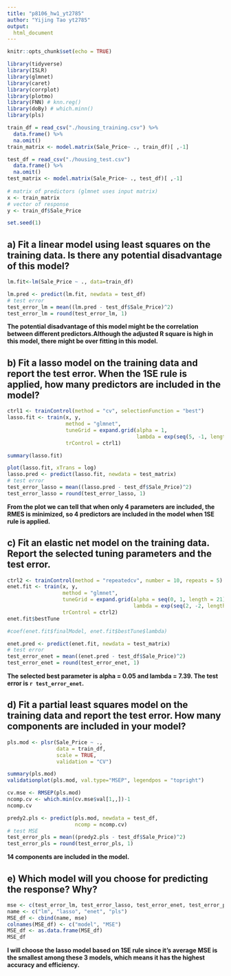 ```yaml
---
title: "p8106_hw1_yt2785"
author: "Yijing Tao yt2785"
output:
  html_document
---
```


```r
knitr::opts_chunk$set(echo = TRUE)
```

```r
library(tidyverse)
library(ISLR)
library(glmnet)
library(caret)
library(corrplot)
library(plotmo)
library(FNN) # knn.reg()
library(doBy) # which.minn()
library(pls)
```

```r
train_df = read_csv("./housing_training.csv") %>% 
  data.frame() %>% 
  na.omit()
train_matrix <- model.matrix(Sale_Price~ ., train_df)[ ,-1] 

test_df = read_csv("./housing_test.csv")
  data.frame() %>% 
  na.omit()
test_matrix <- model.matrix(Sale_Price~ ., test_df)[ ,-1] 
  
# matrix of predictors (glmnet uses input matrix)
x <- train_matrix
# vector of response
y <- train_df$Sale_Price

set.seed(1)
```

## a) Fit a linear model using least squares on the training data. Is there any potential disadvantage of this model?

```r
lm.fit<-lm(Sale_Price ~ ., data=train_df)

lm.pred <- predict(lm.fit, newdata = test_df)
# test error
test_error_lm = mean((lm.pred - test_df$Sale_Price)^2)
test_error_lm = round(test_error_lm, 1)
```
**The potential disadvantage of this model might be the correlation between different predictors.Although the adjusted R square is high in this model, there might be over fitting in this model.**

## b) Fit a lasso model on the training data and report the test error. When the 1SE rule is applied, how many predictors are included in the model?

```r
ctrl1 <- trainControl(method = "cv", selectionFunction = "best")
lasso.fit <- train(x, y,
                   method = "glmnet",
                   tuneGrid = expand.grid(alpha = 1, 
                                          lambda = exp(seq(5, -1, length=100))),
                   trControl = ctrl1)

summary(lasso.fit)

plot(lasso.fit, xTrans = log)
lasso.pred <- predict(lasso.fit, newdata = test_matrix)
# test error
test_error_lasso = mean((lasso.pred - test_df$Sale_Price)^2)
test_error_lasso = round(test_error_lasso, 1)
```
**From the plot we can tell that when only 4 parameters are included, the RMES is minimized, so 4 predictors are included in the model when 1SE rule is applied.**


## c) Fit an elastic net model on the training data. Report the selected tuning parameters and the test error.

```r
ctrl2 <- trainControl(method = "repeatedcv", number = 10, repeats = 5)
enet.fit <- train(x, y,
                  method = "glmnet",
                  tuneGrid = expand.grid(alpha = seq(0, 1, length = 21), 
                                         lambda = exp(seq(2, -2, length = 50))),
                  trControl = ctrl2)
enet.fit$bestTune

#coef(enet.fit$finalModel, enet.fit$bestTune$lambda)

enet.pred <- predict(enet.fit, newdata = test_matrix)
# test error
test_error_enet = mean((enet.pred - test_df$Sale_Price)^2)
test_error_enet = round(test_error_enet, 1)
```
**The selected best parameter is alpha = 0.05 and lambda = 7.39. The test error is `r test_error_enet`.**

## d) Fit a partial least squares model on the training data and report the test error. How many components are included in your model?

```r
pls.mod <- plsr(Sale_Price ~ ., 
                data = train_df, 
                scale = TRUE,  
                validation = "CV")

summary(pls.mod)
validationplot(pls.mod, val.type="MSEP", legendpos = "topright")

cv.mse <- RMSEP(pls.mod)
ncomp.cv <- which.min(cv.mse$val[1,,])-1
ncomp.cv

predy2.pls <- predict(pls.mod, newdata = test_df, 
                      ncomp = ncomp.cv)
# test MSE
test_error_pls = mean((predy2.pls - test_df$Sale_Price)^2)
test_error_pls = round(test_error_pls, 1)
```
**14 components are included in the model.**

## e) Which model will you choose for predicting the response? Why?

```r
mse <- c(test_error_lm, test_error_lasso, test_error_enet, test_error_pls)
name <- c("lm", "lasso", "enet", "pls")
MSE_df <- cbind(name, mse)
colnames(MSE_df) <- c("model", "MSE")
MSE_df <- as.data.frame(MSE_df)
MSE_df
```
**I will choose the lasso model based on 1SE rule since it's average MSE is the smallest among these 3 models, which means it has the highest accuracy and efficiency.**
